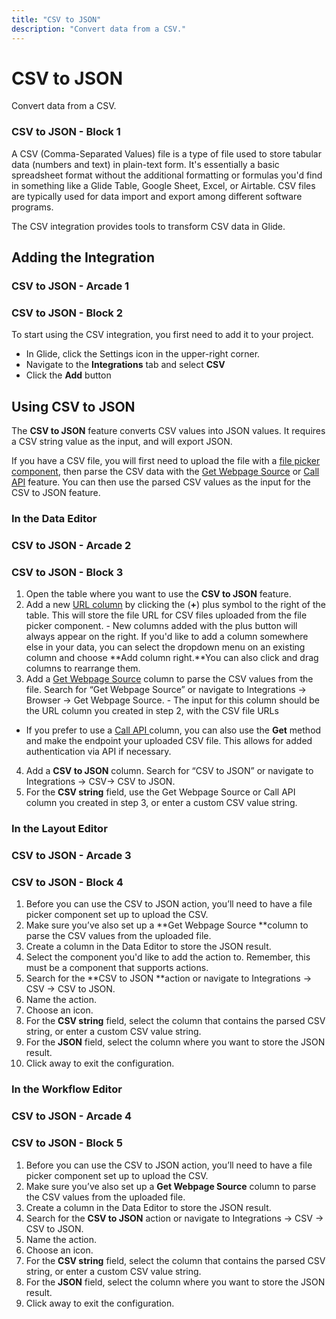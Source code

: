 ```yaml
---
title: "CSV to JSON"
description: "Convert data from a CSV."
---
```


# CSV to JSON

Convert data from a CSV.

### CSV to JSON - Block 1

A CSV (Comma-Separated Values) file is a type of file used to store tabular data (numbers and text) in plain-text form. It's essentially a basic spreadsheet format without the additional formatting or formulas you'd find in something like a Glide Table, Google Sheet, Excel, or Airtable. CSV files are typically used for data import and export among different software programs.

The CSV integration provides tools to transform CSV data in Glide.

## Adding the Integration



### CSV to JSON - Arcade 1

### CSV to JSON - Block 2

To start using the CSV integration, you first need to add it to your project.

- In Glide, click the Settings icon in the upper-right corner.
- Navigate to the **Integrations** tab and select **CSV**
- Click the **Add** button

## Using CSV to JSON

The **CSV to JSON** feature converts CSV values into JSON values. It requires a CSV string value as the input, and will export JSON.

If you have a CSV file, you will first need to upload the file with a [file picker component](https://www.glideapps.com/docs/essentials/components/file-and-image-pickers), then parse the CSV data with the [Get Webpage Source](https://www.glideapps.com/docs/automation/integrations/browser) or [Call API](https://www.glideapps.com/docs/automation/integrations/call-api) feature. You can then use the parsed CSV values as the input for the CSV to JSON feature.

### In the Data Editor



### CSV to JSON - Arcade 2

### CSV to JSON - Block 3

1. Open the table where you want to use the **CSV to JSON** feature.
2. Add a new [URL column](/essentials/basic-columns/url) by clicking the (**+**) plus symbol to the right of the table. This will store the file URL for CSV files uploaded from the file picker component. - New columns added with the plus button will always appear on the right. If you'd like to add a column somewhere else in your data, you can select the dropdown menu on an existing column and choose **Add column right.**You can also click and drag columns to rearrange them.
3. Add a [Get Webpage Source](/automation/integrations/browser) column to parse the CSV values from the file. Search for “Get Webpage Source” or navigate to Integrations → Browser → Get Webpage Source. - The input for this column should be the URL column you created in step 2, with the CSV file URLs
- If you prefer to use a [Call API ](/automation/integrations/call-api)column, you can also use the **Get** method and make the endpoint your uploaded CSV file. This allows for added authentication via API if necessary.
4. Add a **CSV to JSON** column. Search for “CSV to JSON” or navigate to Integrations → CSV→ CSV to JSON.
5. For the **CSV string** field, use the Get Webpage Source or Call API column you created in step 3, or enter a custom CSV value string.

### In the Layout Editor



### CSV to JSON - Arcade 3

### CSV to JSON - Block 4



1. Before you can use the CSV to JSON action, you’ll need to have a file picker component set up to upload the CSV.
2. Make sure you’ve also set up a **Get Webpage Source **column to parse the CSV values from the uploaded file.
3. Create a column in the Data Editor to store the JSON result.
4. Select the component you'd like to add the action to. Remember, this must be a component that supports actions.
5. Search for the **CSV to JSON **action or navigate to Integrations -> CSV -> CSV to JSON.
6. Name the action.
7. Choose an icon.
8. For the **CSV string** field, select the column that contains the parsed CSV string, or enter a custom CSV value string.
9. For the **JSON** field, select the column where you want to store the JSON result.
10. Click away to exit the configuration.

### In the Workflow Editor



### CSV to JSON - Arcade 4

### CSV to JSON - Block 5



1. Before you can use the CSV to JSON action, you’ll need to have a file picker component set up to upload the CSV.
2. Make sure you’ve also set up a **Get Webpage Source** column to parse the CSV values from the uploaded file.
3. Create a column in the Data Editor to store the JSON result.
4. Search for the **CSV to JSON** action or navigate to Integrations -> CSV -> CSV to JSON.
5. Name the action.
6. Choose an icon.
7. For the **CSV string** field, select the column that contains the parsed CSV string, or enter a custom CSV value string.
8. For the **JSON** field, select the column where you want to store the JSON result.
9. Click away to exit the configuration.



